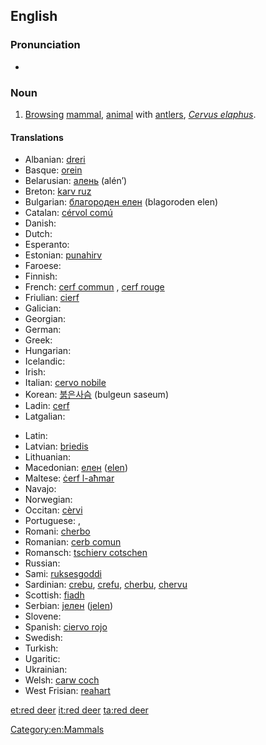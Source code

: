 ==English==
{{wikipedia}}

===Pronunciation===
* {{IPA|/ˈɽɛd diɽ/}}

===Noun===
{{en-noun|sg=[[red]] [[deer]]|red deers}}

# [[browsing|Browsing]] [[mammal]], [[animal]] with [[antler]]s, ''[[Cervus elaphus]]''.

====Translations====
{{trans-top|Cervus elaphus}}
* Albanian: [[dreri]]
* Basque: [[orein]]
* Belarusian: [[алень]] (alén’) {{m}}
* Breton: [[karv ruz]]
* Bulgarian: [[благороден елен]] (blagoroden elen)
* Catalan: [[cérvol comú]]
* Danish: {{t|da|kronhjort}}
* Dutch: {{t+|nl|edelhert|n}}
* Esperanto: {{t+|eo|cervo|xs=Esperanto}}
* Estonian: [[punahirv]]
* Faroese: {{t|fo|krúnhjørtur}}
* Finnish: {{t-|fi|saksanhirvi}}
* French: [[cerf commun]] {{m}}, [[cerf rouge]] {{m}}
* Friulian: [[cierf]]
* Galician: {{t-|gl|cervo|m|xs=Galician}}
* Georgian: {{t|ka|კეთილშობილი ირემი|tr=ket’ilšobili iremi|sc=Geor|xs=Georgian}}
* German: {{t-|de|Rothirsch|m}}
* Greek: {{t+|el|ελάφι|n|tr=eláfi}}
* Hungarian: {{t+|hu|szarvas}}
* Icelandic: {{t|is|krónhjörtur}}
* Irish: {{t|ga|fia rua|m}}
* Italian: [[cervo nobile]] {{m}}
* Korean: [[붉은사슴]] (bulgeun saseum)
* Ladin: [[cerf]]
* Latgalian: {{tø|ltg|aļņs|m}}
{{trans-mid}}
* Latin: {{t+|la|cervus|f}}
* Latvian: [[briedis]]
* Lithuanian: {{t+|lt|elnias|xs=Lithuanian}}
* Macedonian: [[елен]] ([[elen]])
* Maltese: [[ċerf l-aħmar]]
* Navajo: {{tø|nv|tó wónaanídę́ę́ʼ dzeeh}}
* Norwegian: {{t-|no|hjort}}
* Occitan: [[cèrvi]]
* Portuguese: {{t+|pt|veado}}, {{t+|pt|cervo}}
* Romani: [[cherbo]] {{m}}
* Romanian: [[cerb comun]]
* Romansch: [[tschierv cotschen]]
* Russian: {{t|ru|благородный олень|m|tr=blagoródnyj olén’}}
* Sami: [[ruksesgoddi]]
* Sardinian: [[crebu]], [[crefu]], [[cherbu]], [[chervu]]
* Scottish: [[fiadh]]
* Serbian: [[jелен]] ([[jelen]])
* Slovene: {{t|sl|navadni jelen}}
* Spanish: [[ciervo rojo]] {{m}}
* Swedish: {{t|sv|kronhjort}}
* Turkish: {{t+|tr|alageyik}}
* Ugaritic: {{t|uga|𐎀𐎊𐎍|tr=ảyl}}
* Ukrainian: {{t+|uk|олень|m|tr=olen’|xs=Ukrainian}}
* Welsh: [[carw coch]]
* West Frisian: [[reahart]]
{{trans-bottom}}

[[Category:en:Mammals]]

[[et:red deer]]
[[it:red deer]]
[[ta:red deer]]